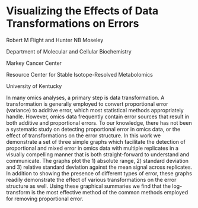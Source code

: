 # Visualizing the Effects of Data Transformations on Errors

Robert M Flight and Hunter NB Moseley

Department of Molecular and Cellular Biochemistry

Markey Cancer Center

Resource Center for Stable Isotope-Resolved Metabolomics

University of Kentucky

In many omics analyses, a primary step is data transformation. A transformation 
is generally employed to convert proportional error (variance) to additive 
error, which most statistical methods appropriately handle. However, omics data 
frequently contain error sources that result in both additive and proportional 
errors. To our knowledge, there has not been a systematic study on detecting 
proportional error in omics data, or the effect of transformations on the error 
structure. In this work we demonstrate a set of three simple graphs which 
facilitate the detection of proportional and mixed error in omics data with
multiple replicates in a visually compelling manner that is both
straight-forward to understand and communicate. The graphs plot the 1) absolute
range, 2) standard deviation and 3) relative standard deviation against the mean
signal across replicates. In addition to showing the presence of different types
of error, these graphs readily demonstrate the effect of various transformations
on the error structure as well. Using these graphical summaries we find that the
log-transform is the most effective method of the common methods employed for
removing proportional error.
